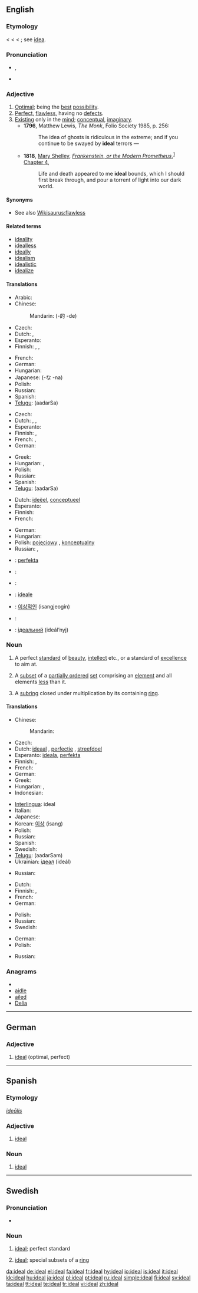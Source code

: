 {{wikipedia}}
{{also|Ideal|idéal|ideał}}
==English==

===Etymology===
< {{etyl|fr}} {{term|idéal}} < {{etyl|LL.}} {{term|idealis|ideālis|existing in idea}} < {{etyl|la}} {{term|idea|lang=la||idea}}; see [[idea]].

===Pronunciation===
* {{IPA|/aɪˈdɪəl/|/aɪˈdi:.əl/}}, {{SAMPA|/aI"dI@l/|/aI"di:.@l/}}
* {{audio|en-us-ideal.ogg|Audio (US)}}

===Adjective===
{{en-adj}}

# [[optimal|Optimal]]; being the [[best]] [[possibility]].
# [[perfect|Perfect]], [[flawless]], having no [[defect]]s.
# [[exist|Existing]] only in the [[mind]]; [[conceptual]], [[imaginary]].
#* '''1796''', Matthew Lewis, ''The Monk'', Folio Society 1985, p. 256:
#*: The idea of ghosts is ridiculous in the extreme; and if you continue to be swayed by '''ideal''' terrors —
#* '''1818''', [[w:Mary Shelley|Mary Shelley]], ''[[w:Frankenstein|Frankenstein, or the Modern Prometheus]]'',<sup>[http://en.wikisource.org/wiki/Frankenstein]</sup> [[s:Frankenstein/Chapter 4|Chapter 4]],
#*: Life and death appeared to me '''ideal''' bounds, which I should first break through, and pour a torrent of light into our dark world.

====Synonyms====
* See also [[Wikisaurus:flawless]]

====Related terms====
* [[ideality]]
* [[idealless]]
* [[ideally]]
* [[idealism]]
* [[idealistic]]
* [[idealize]]

====Translations====
{{trans-top|being optimal}}
* Arabic: {{t|ar|مثالي|tr=mithaaliy|sc=Arab}}
* Chinese:
*: Mandarin: {{t-|cmn|理想|tr=lǐxiǎng|sc=Hani}} (-的 -de)
* Czech: {{t-|cs|ideální}}
* Dutch: {{t+|nl|ideaal}}, {{t+|nl|optimaal}}
* Esperanto: {{t-|eo|ideala|xs=Esperanto}}
* Finnish: {{t-|fi|ihanteellinen}},  {{t-|fi|ideaalinen}},  {{t+|fi|ideaali|alt=ideaali-}} {{t+|fi|optimaalinen}}
{{trans-mid}}
* French: {{t+|fr|idéal}}
* German: {{t+|de|ideal}}
* Hungarian: {{t-|hu|ideális}}
* Japanese: {{t+|ja|理想的|tr=risōteki|sc=Jpan}} (-な -na)
* Polish: {{t+|pl|idealny|m}}
* Russian: {{t+|ru|идеальный|tr=ideál’nyj|sc=Cyrl}}
* Spanish: {{t-|es|ideal}}
* [[Telugu]]: {{t|te|ఆదర్శ|sc=Telu}} (aadarSa)
{{trans-bottom}}

{{trans-top|being perfect}}
* Czech: {{t-|cs|ideální}}
* Dutch: {{t+|nl|ideaal}}, {{t+|nl|perfect}}, {{t+|nl|volmaakt}}
* Esperanto: {{t-|eo|ideala|xs=Esperanto}}
* Finnish: {{t-|fi|ihanteellinen}},  {{t-|fi|ideaalinen}}
* French: {{t+|fr|idéal}}, {{t+|fr|parfait}}
* German: {{t+|de|ideal}}
{{trans-mid}}
* Greek: {{t+|el|ιδανικός|tr=idani'kos|sc=Grek}}
* Hungarian: {{t+|hu|tökéletes}}, {{t+|hu|eszményi}}
* Polish: {{t+|pl|idealny|m}}
* Russian: {{t+|ru|идеальный|tr=id'eál’nyj|sc=Cyrl}}
* Spanish: {{t-|es|ideal}}
* [[Telugu]]: {{t|te|ఆదర్శ|sc=Telu}} (aadarSa)
{{trans-bottom}}

{{trans-top|conceptual}}
* Dutch: [[ideëel]], [[conceptueel]]
* Esperanto: {{t-|eo|ideala|xs=Esperanto}}
* Finnish: {{t+|fi|ideaali|alt=ideaali-}}
* French: {{t+|fr|idéal}}
{{trans-mid}}
* German: {{t+|de|ideell}}
* Hungarian: {{t|hu|képzelt}}
* Polish: [[pojęciowy]] {{m}}, [[konceptualny]] {{m}}
* Russian: {{t+|ru|идеальный|tr=id'eál’nyj|sc=Cyrl}}, {{t-|ru|абстракный|tr=abstráktnyj|sc=Cyrl}}
{{trans-bottom}}

{{checktrans-top}}
* {{ttbc|Esperanto}}: [[perfekta]]
* {{ttbc|Indonesian}}: {{t-|id|ideal|xs=Indonesian}}
* {{ttbc|Interlingua}}: {{t-|ia|ideal|xs=Interlingua}}
* {{ttbc|Italian}}: [[ideale]]
{{checktrans-mid}}
* {{ttbc|Korean}}: [[이상적인]] (isangjeogin)
* {{ttbc|Spanish}}: {{t-|es|ideal}}
* {{ttbc|Ukrainian}}: [[iдеальний]] (ideál’nyj)
{{checktrans-bottom}}

===Noun===
{{en-noun}}

# A perfect [[standard]] of [[beauty]], [[intellect]] etc., or a standard of [[excellence]] to aim at.
# {{mathematics|order theory}} A [[subset]] of a [[partially ordered]] [[set]] comprising an [[element]] and all elements [[less]] than it.
# {{context|for example|algebra}} A [[subring]] closed under multiplication by its containing [[ring]].

====Translations====
{{trans-top|a perfect standard of beauty, intellect etc.}}
* Chinese:
*: Mandarin: {{t-|cmn|理想|tr=lǐxiǎng|sc=Hani}}
* Czech: {{t-|cs|ideál|m}}
* Dutch: [[ideaal]] {{n}}, [[perfectie]] {{f}}, [[streefdoel]] {{n}}
* Esperanto: [[ideala]], [[perfekta]]
* Finnish: {{t+|fi|ihanne}},  {{t+|fi|ideaali}}
* French: {{t+|fr|idéal|m}}
* German: {{t+|de|Ideal|n}}
* Greek: {{t|el|ιδεώδες|n|tr=ide'odes|sc=Grek}}
* Hungarian: {{t-|hu|eszmény}}, {{t-|hu|ideál}}
* Indonesian: {{t-|id|ideal|xs=Indonesian}}
{{trans-mid}}
* [[Interlingua]]: ideal
* Italian: {{t+|it|ideale|m}}
* Japanese: {{t+|ja|理想|tr=risō|sc=Jpan}}
* Korean: [[이상]] (isang)
* Polish: {{t|pl|ideał|m}}
* Russian: {{t+|ru|идеал|m|tr=ideál|sc=Cyrl}}
* Spanish: {{t-|es|ideal}}
* Swedish: {{t+|sv|ideal|n}}
* [[Telugu]]: {{t|te|ఆదర్శం|sc=Telu}} (aadarSam)
* Ukrainian: [[iдеал]] (ideál) {{m}}
{{trans-bottom}}

{{trans-top|''(order theory)''}}
* Russian: {{t+|ru|идеал|m|tr=id'eál|sc=Cyrl}}
{{trans-mid}}
{{trans-bottom}}

{{trans-top|''(algebra)''}}
* Dutch: {{t+|nl|ideaal|n}}
* Finnish: {{t+|fi|ihanne}},{{t+|fi|ideaali}}
* French: {{t+|fr|idéal|m}}
* German: {{t+|de|Ideal|n}}
{{trans-mid}}
* Polish: {{t|pl|ideał|m}}
* Russian: {{t+|ru|идеал|m|tr=id'eál|sc=Cyrl}}
* Swedish: {{t+|sv|ideal|n}}
{{trans-bottom}}

{{trans-top|an unattainable state}}
* German: {{t+|de|Idealzustand|m}}
* Polish: {{t|pl|ideał|m}}
{{trans-mid}}
* Russian: {{t+|ru|идеал|m|tr=id'eál|sc=Cyrl}}
{{trans-bottom}}

===Anagrams===
* {{alphagram|adeil}}
* [[aidle#English|aidle]]
* [[ailed#English|ailed]]
* [[Delia#English|Delia]]

----

==German==

===Adjective===
{{infl|de|adjective}}

# [[#English|ideal]] (optimal, perfect)

----

==Spanish==

===Etymology===
{{etyl|la|es}} ''[[idealis|ideālis]]''

===Adjective===
{{es-adj|pl=ideales}}

# [[#English|ideal]]

===Noun===
{{es-noun-m|pl=ideales}}

# [[#English|ideal]]

----

==Swedish==

===Pronunciation===
* {{audio|Sv-ideal.ogg|audio}}

===Noun===
{{sv-noun-n-zero}}
{{infl|sv|noun|n}}

# [[#English|ideal]]; perfect standard
# {{context|maths|lang=sv}} [[#English|ideal]]; special subsets of a [[ring]]

[[da:ideal]]
[[de:ideal]]
[[el:ideal]]
[[fa:ideal]]
[[fr:ideal]]
[[hy:ideal]]
[[io:ideal]]
[[is:ideal]]
[[it:ideal]]
[[kk:ideal]]
[[hu:ideal]]
[[ja:ideal]]
[[pl:ideal]]
[[pt:ideal]]
[[ru:ideal]]
[[simple:ideal]]
[[fi:ideal]]
[[sv:ideal]]
[[ta:ideal]]
[[tt:ideal]]
[[te:ideal]]
[[tr:ideal]]
[[vi:ideal]]
[[zh:ideal]]